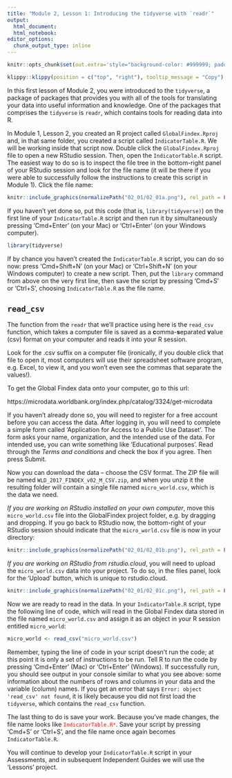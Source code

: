 ```yaml
---
title: "Module 2, Lesson 1: Introducing the tidyverse with `readr`"
output: 
  html_document:
  html_notebook:
editor_options: 
  chunk_output_type: inline
---
```


```r
knitr::opts_chunk$set(out.extra='style="background-color: #999999; padding:7px; display: inline-block;"')
```


```r
klippy::klippy(position = c("top", "right"), tooltip_message = "Copy")
```

In this first lesson of Module 2, you were introduced to the `tidyverse`, a package
of packages that provides you with all of the tools for translating your data
into useful information and knowledge. One of the packages that comprises the `tidyverse` is `readr`, 
which contains tools for reading data into R. 

In Module 1, Lesson 2, you created an R project called `GlobalFindex.Rproj` and, 
in that same folder, you created a script called `IndicatorTable.R`. We will be
working inside that script now. Double click the `GlobalFindex.Rproj` file to open a new RStudio session. 
Then, open the `IndicatorTable.R` script. The easiest way to do so is to inspect 
the file tree in the bottom-right panel of your RStudio session and look for the file 
name (it will be there if you were able to successfully follow the instructions 
to create this script in Module 1). Click the file name:

```r
knitr::include_graphics(normalizePath("02_01/02_01a.png"), rel_path = FALSE)
```

If you haven't yet done so, put this code (that is, `library(tidyverse)`) on the 
first line of your `IndicatorTable.R` script and then run it by simultaneously 
pressing 'Cmd+Enter' (on your Mac) or 'Ctrl+Enter' (on your Windows computer). 

```r
library(tidyverse)
```

If by chance you haven't created the `IndicatorTable.R` script, you can do so now:
press 'Cmd+Shift+N' (on your Mac) or 'Ctrl+Shift+N' (on your Windows computer)
to create a new script. Then, put the `library` command from above on the very
first line, then save the script by pressing 'Cmd+S' or 'Ctrl+S', choosing 
`IndicatorTable.R` as the file name. 


## `read_csv`

The function from the `readr` that we'll practice using here is the `read_csv`
function, which takes a computer file is saved as a **c**omma-**s**eparated **v**alue (csv)
format on your computer and reads it into your R session. 

Look for the .csv suffix on a computer file (ironically, if you double click that file to open it, most 
computers will use their spreadsheet software program, e.g. Excel, to view it, 
and you won't even see the commas that separate the values!).

To get the Global Findex data onto your computer, go to this url:

https://microdata.worldbank.org/index.php/catalog/3324/get-microdata

If you haven't already done so, you will need to register for a free account
before you can access the data. After logging in, you will need to complete a simple form called 'Application for Access to a Public Use Dataset'. The form asks your name, organization, and the intended use of the data. For intended use, you can write something like 'Educational purposes'. Read through the *Terms and conditions* and check the box if you agree. Then press Submit. 

Now you can download the data -- choose the CSV format. The ZIP file will be named `WLD_2017_FINDEX_v02_M_CSV.zip`, and when you unzip it the resulting folder will contain a single file named `micro_world.csv`, which is 
the data we need. 

*If you are working on RStudio installed on your own computer*,  move this 
`micro_world.csv` file into the GlobalFindex project folder, e.g. by dragging 
and dropping. If you go back to RStudio now, the bottom-right of your RStudio
session should indicate that the `micro_world.csv` file is now in your directory:

```r
knitr::include_graphics(normalizePath("02_01/02_01b.png"), rel_path = FALSE)
```


*If you are working on RStudio from rstudio.cloud*, you will need to upload
the `micro_world.csv` data into your project. To do so, in the files panel, 
look for the 'Upload' button, which is unique to rstudio.cloud. 

```r
knitr::include_graphics(normalizePath("02_01/02_01c.png"), rel_path = FALSE)
```


Now we are ready to read in the data. In your `IndicatorTable.R` script, type the
following line of code, which will read in the Global Findex data stored in the
file named `micro_world.csv` and assign it  as an object in your R session entitled
`micro_world`:

```r
micro_world <- read_csv("micro_world.csv")
```

Remember, typing the line of code in your script doesn't run the code; at this 
point it is only a set of instructions to be run. Tell R to run the code by pressing
'Cmd+Enter' (Mac) or 'Ctrl+Enter' (Windows). If successfully run, you should see 
output in your console similar to what you see above: some information
about the numbers of rows and columns in your data and the variable (column) names. 
If you get an error that says `Error: object 'read_csv' not found`, it is likely
because you did not first load the `tidyverse`, which contains the `read_csv` function.

The last thing to do is save your work. Because you've made changes, the file 
name looks like <span style="color: red;">`IndicatorTable.R*`</span>. Save your 
script by pressing 'Cmd+S' or 'Ctrl+S', and the file name once again becomes `IndicatorTable.R`.

You will continue to develop your `IndicatorTable.R` script in your Assessments, 
and in subsequent Independent Guides we will use the 'Lessons' project. 

